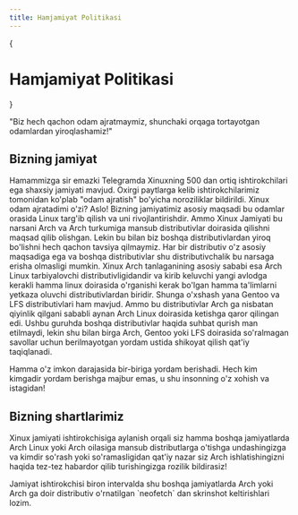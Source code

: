 ```yaml
---
title: Hamjamiyat Politikasi
---
```



{<h1 className="text-center font-extrabold md:text-5xl mt-8">Hamjamiyat Politikasi</h1>}

<div className="text-center mt-4">
  "Biz hech qachon odam ajratmaymiz, shunchaki orqaga tortayotgan odamlardan yiroqlashamiz!"
</div>

## Bizning jamiyat

Hamammizga sir emazki Telegramda Xinuxning 500 dan ortiq ishtirokchilari ega shaxsiy jamiyati mavjud. Oxirgi paytlarga
kelib ishtirokchilarimiz tomonidan ko'plab "odam ajratish" bo'yicha noroziliklar bildirildi. Xinux odam ajratadimi o'zi?
Aslo! Bizning jamiyatimiz asosiy maqsadi bu odamlar orasida Linux targ'ib qilish va uni rivojlantirishdir. Ammo Xinux
Jamiyati bu narsani Arch va Arch turkumiga mansub distributivlar doirasida qilishni maqsad qilib olishgan. Lekin bu bilan
biz boshqa distributivlardan yiroq bo'lishni hech qachon tavsiya qilmaymiz. Har bir distributiv o'z asosiy maqsadiga ega
va boshqa distributivlar shu distributivchalik bu narsaga erisha olmasligi mumkin. Xinux Arch tanlaganining asosiy sababi esa
Arch Linux tarbiyalovchi distributivligidandir va kirib keluvchi yangi avlodga kerakli hamma linux doirasida o'rganishi
kerak bo'lgan hamma ta'limlarni yetkaza oluvchi distributivlardan biridir. Shunga o'xshash yana Gentoo va LFS distributivlari
ham mavjud. Ammo bu distributivlar Arch ga nisbatan qiyinlik qilgani sababli aynan Arch Linux doirasida ketishga qaror qilingan
edi. Ushbu guruhda boshqa distributivlar haqida suhbat qurish man etilmaydi, lekin shu bilan birga Arch, Gentoo yoki LFS
doirasida so'ralmagan savollar uchun berilmayotgan yordam ustida shikoyat qilish qat'iy taqiqlanadi.

<Callout emoji="⛔️">
  Hamma o'z imkon darajasida bir-biriga yordam berishadi. Hech kim kimgadir yordam berishga majbur emas, u shu insonning o'z xohish va istagidan!
</Callout>


## Bizning shartlarimiz

Xinux jamiyati ishtirokchisiga aylanish orqali siz hamma boshqa jamiyatlarda Arch Linux yoki Arch oilasiga mansub distributlarga
o'tishga undashingizga va kimdir so'rash yoki so'ramasligidan qat'iy nazar siz Arch ishlatishingizni haqida tez-tez habardor
qilib turishingizga rozilik bildirasiz!

<Callout emoji="⚠️">
  Jamiyat ishtirokchisi biron intervalda shu boshqa jamiyatlarda Arch yoki Arch ga doir distributiv o'rnatilgan `neofetch`
  dan skrinshot keltirishlari lozim.
</Callout>


